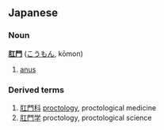 ==Japanese==
===Noun===
'''[[肛]][[門]]''' ([[こうもん]], kōmon)

# [[anus]]

===Derived terms===

# [[肛門科]] [[proctology]], proctological medicine
# [[肛門学]] proctology, proctological science